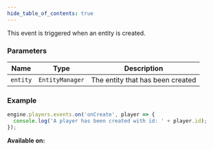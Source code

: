 ```yaml
---
hide_table_of_contents: true
---
```



This event is triggered when an entity is created.

### Parameters

| Name     | Type            | Description                      |
| -------- | --------------- | -------------------------------- |
| `entity` | `EntityManager` | The entity that has been created |

### Example

```js
engine.players.events.on('onCreate', player => {
  console.log('A player has been created with id: ' + player.id);
});
```

**Available on:** <ClientTag /> <ServerTag />
